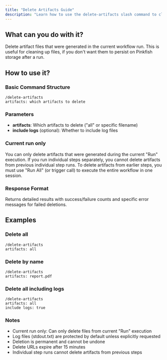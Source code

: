 ```yaml
---
title: "Delete Artifacts Guide"
description: "Learn how to use the delete-artifacts slash command to clean up artifact files from previous steps"
---
```


## What can you do with it?

Delete artifact files that were generated in the current workflow run. This is useful for cleaning up files, if you don't want them to persist on Pinkfish storage after a run.

## How to use it?

### Basic Command Structure

```
/delete-artifacts
artifacts: which artifacts to delete
```

### Parameters

- **artifacts**: Which artifacts to delete ("all" or specific filename)
- **include logs** (optional): Whether to include log files

### Current run only

You can only delete artifacts that were generated during the current "Run" execution. If you run individual steps separately, you cannot delete artifacts from previous individual step runs. To delete artifacts from earlier steps, you must use "Run All" (or trigger call) to execute the entire workflow in one session.

### Response Format

Returns detailed results with success/failure counts and specific error messages for failed deletions.

## Examples

### Delete all

```
/delete-artifacts
artifacts: all
```

### Delete by name

```
/delete-artifacts
artifacts: report.pdf
```

### Delete all including logs

```
/delete-artifacts
artifacts: all
include logs: true
```

### Notes

- Current run only: Can only delete files from current "Run" execution
- Log files (stdout.txt) are protected by default unless explicitly requested
- Deletion is permanent and cannot be undone
- Delete URLs expire after 15 minutes
- Individual step runs cannot delete artifacts from previous steps
